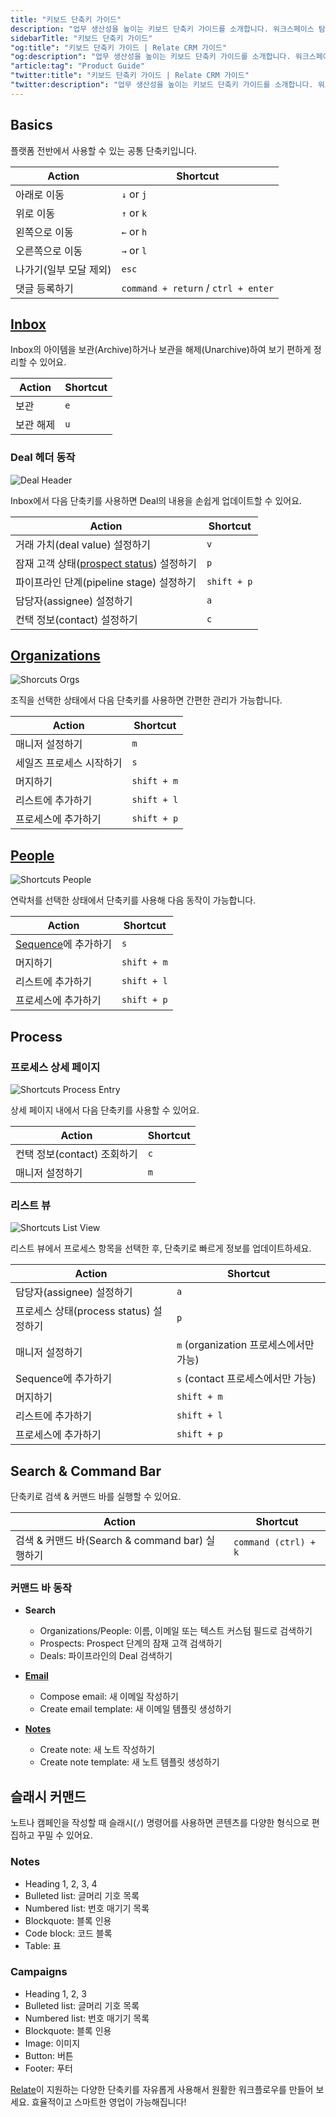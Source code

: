 ```yaml
---
title: "키보드 단축키 가이드"
description: "업무 생산성을 높이는 키보드 단축키 가이드를 소개합니다. 워크스페이스 탐색, Deal 관리, 노트 작성 등 다양한 작업에서 단축키를 활용하면 더 빠르고 효율적으로 업무를 처리할 수 있습니다."
sidebarTitle: "키보드 단축키 가이드"
"og:title": "키보드 단축키 가이드 | Relate CRM 가이드"
"og:description": "업무 생산성을 높이는 키보드 단축키 가이드를 소개합니다. 워크스페이스 탐색, Deal 관리, 노트 작성 등 다양한 작업에서 단축키를 활용하면 더 빠르고 효율적으로 업무를 처리할 수 있습니다."
"article:tag": "Product Guide"
"twitter:title": "키보드 단축키 가이드 | Relate CRM 가이드"
"twitter:description": "업무 생산성을 높이는 키보드 단축키 가이드를 소개합니다. 워크스페이스 탐색, Deal 관리, 노트 작성 등 다양한 작업에서 단축키를 활용하면 더 빠르고 효율적으로 업무를 처리할 수 있습니다."
---
```



## **Basics**

플랫폼 전반에서 사용할 수 있는 공통 단축키입니다.

| **Action**            | **Shortcut**                     |
|------------------------|---------------------------------|
| 아래로 이동           | `↓` or `j`                      |
| 위로 이동             | `↑` or `k`                      |
| 왼쪽으로 이동         | `←` or `h`                      |
| 오른쪽으로 이동       | `→` or `l`                      |
| 나가기(일부 모달 제외) | `esc`                           |
| 댓글 등록하기         | `command + return` / `ctrl + enter` |



## [**Inbox**](https://www.relate.kr/docs/features/inbox)

Inbox의 아이템을 보관(Archive)하거나 보관을 해제(Unarchive)하여 보기 편하게 정리할 수 있어요.


| **Action**            | **Shortcut**   |
|------------------------|----------------|
| 보관                 | `e`            |
| 보관 해제            | `u`            |

### **Deal 헤더 동작**

![Deal Header](/images/features/shortcuts-deal-header.png)

Inbox에서 다음 단축키를 사용하면 Deal의 내용을 손쉽게 업데이트할 수 있어요.


| **Action**                       | **Shortcut**       |
|----------------------------------|--------------------|
| 거래 가치(deal value) 설정하기    | `v`                |
| 잠재 고객 상태([prospect status](https://www.relate.kr/docs/features/prospect-status)) 설정하기 | `p`              |
| 파이프라인 단계(pipeline stage) 설정하기 | `shift + p`        |
| 담당자(assignee) 설정하기         | `a`                |
| 컨택 정보(contact) 설정하기       | `c`                |



## [**Organizations**](https://www.relate.kr/docs/features/organizations)

![Shorcuts Orgs](/images/features/shortcuts-orgs.png)

조직을 선택한 상태에서 다음 단축키를 사용하면 간편한 관리가 가능합니다.

| **Action**                  | **Shortcut**       |
|-----------------------------|--------------------|
| 매니저 설정하기            | `m`                |
| 세일즈 프로세스 시작하기   | `s`                |
| 머지하기                  | `shift + m`        |
| 리스트에 추가하기          | `shift + l`        |
| 프로세스에 추가하기        | `shift + p`        |


## [**People**](https://www.relate.kr/docs/features/people)

![Shortcuts People](/images/features/shortcuts-people.png)

연락처를 선택한 상태에서 단축키를 사용해 다음 동작이 가능합니다.

| **Action**                                                  | **Shortcut**  |
|------------------------------------------------------------|---------------|
| [Sequence](https://www.relate.kr/docs/engage/sequence)에 추가하기 | `s`           |
| 머지하기                                                   | `shift + m`   |
| 리스트에 추가하기                                           | `shift + l`   |
| 프로세스에 추가하기                                         | `shift + p`   |




## **Process**

### **프로세스 상세 페이지**

![Shortcuts Process Entry](/images/features/shortcuts-process-entry.png)

상세 페이지 내에서 다음 단축키를 사용할 수 있어요.

| **Action**              | **Shortcut**   |
|-------------------------|----------------|
| 컨택 정보(contact) 조회하기 | `c`            |
| 매니저 설정하기          | `m`            |

### **리스트 뷰**

![Shortcuts List View](/images/features/shortcuts-process-list.png)

리스트 뷰에서 프로세스 항목을 선택한 후, 단축키로 빠르게 정보를 업데이트하세요.

| **Action**                                  | **Shortcut**                  |
|--------------------------------------------|-------------------------------|
| 담당자(assignee) 설정하기                   | `a`                           |
| 프로세스 상태(process status) 설정하기     | `p`                           |
| 매니저 설정하기                             | `m` (organization 프로세스에서만 가능) |
| Sequence에 추가하기                         | `s` (contact 프로세스에서만 가능)   |
| 머지하기                                   | `shift + m`                   |
| 리스트에 추가하기                           | `shift + l`                   |
| 프로세스에 추가하기                         | `shift + p`                   |


## **Search & Command Bar**

단축키로 검색 & 커맨드 바를 실행할 수 있어요.

| **Action**                        | **Shortcut**          |
|----------------------------------|-----------------------|
| 검색 & 커맨드 바(Search & command bar) 실행하기 | `command (ctrl) + k` |


### **커맨드 바 동작**

- **Search**

  - Organizations/People: 이름, 이메일 또는 텍스트 커스텀 필드로 검색하기
  - Prospects: Prospect 단계의 잠재 고객 검색하기
  - Deals: 파이프라인의 Deal 검색하기
- [**Email**](https://www.relate.kr/docs/features/email)

  - Compose email: 새 이메일 작성하기
  - Create email template: 새 이메일 템플릿 생성하기
- [**Notes**](https://www.relate.kr/docs/features/notes)

  - Create note: 새 노트 작성하기
  - Create note template: 새 노트 템플릿 생성하기

## **슬래시 커맨드**

노트나 캠페인을 작성할 때 슬래시(`/`) 명령어를 사용하면 콘텐츠를 다양한 형식으로 편집하고 꾸밀 수 있어요.

### **Notes**

- Heading 1, 2, 3, 4
- Bulleted list: 글머리 기호 목록
- Numbered list: 번호 매기기 목록
- Blockquote: 블록 인용
- Code block: 코드 블록
- Table: 표

### **Campaigns**

- Heading 1, 2, 3
- Bulleted list: 글머리 기호 목록
- Numbered list: 번호 매기기 목록
- Blockquote: 블록 인용
- Image: 이미지
- Button: 버튼
- Footer: 푸터

[Relate](https://www.relate.kr/)이 지원하는 다양한 단축키를 자유롭게 사용해서 원활한 워크플로우를 만들어 보세요. 효율적이고 스마트한 영업이 가능해집니다!